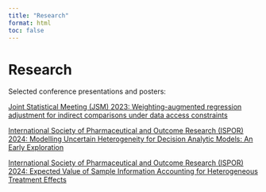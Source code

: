 ```yaml
---
title: "Research"
format: html
toc: false
---
```


# Research

Selected conference presentations and posters:

<div class="conference-item">
  <a
    href="files/jsm2023_poster.pdf"
    class="conference-link"
    target="_blank" rel="noopener"
  >
    <span class="conference-name">
      Joint Statistical Meeting (JSM) 2023:
    </span>
    <span class="paper-title">
      Weighting-augmented regression adjustment for indirect comparisons under data access constraints
    </span>
  </a>
</div>

<div class="conference-item">
  <a
    href="https://www.ispor.org/heor-resources/presentations-database/presentation/euro2024-4015/142836"
    class="conference-link"
    target="_blank"
    rel="noopener"
  >
    <span class="conference-name">
      International Society of Pharmaceutical and Outcome Research (ISPOR) 2024:
    </span>
    <span class="paper-title">
      Modelling Uncertain Heterogeneity for Decision Analytic Models: An Early Exploration
    </span>
  </a>
</div>

<div class="conference-item">
  <a
    href="https://www.ispor.org/heor-resources/presentations-database/presentation/euro2024-4014/142868"
    class="conference-link"
    target="_blank"
    rel="noopener"
  >
    <span class="conference-name">
      International Society of Pharmaceutical and Outcome Research (ISPOR) 2024:
    </span>
    <span class="paper-title">
      Expected Value of Sample Information Accounting for Heterogeneous Treatment Effects
    </span>
  </a>
</div>